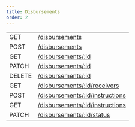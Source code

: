 ```yaml
---
title: Disbursements
order: 2
---
```



<EndpointsTable title="Endpoints">

| | |
| --- | --------------------- |
| GET | [/disbursements](../list-all-disbursements.api.mdx) |
| POST | [/disbursements](../create-disbursements.api.mdx) |
| GET | [/disbursements/:id](../retrieve-a-disbursement.api.mdx) |
| PATCH | [/disbursements/:id](../update-a-disbursement.api.mdx) |
| DELETE | [/disbursements/:id](../delete-a-disbursement.api.mdx) |
| GET | [/disbursements/:id/receivers](../list-all-disbursement-receivers.api.mdx) |
| POST | [/disbursements/:id/instructions](../upload-disbursement-instructions.api.mdx) |
| GET | [/disbursements/:id/instructions](../download-disbursement-instructions.api.mdx) |
| PATCH | [/disbursements/:id/status](../update-a-disbursement-status.api.mdx) |

</EndpointsTable>